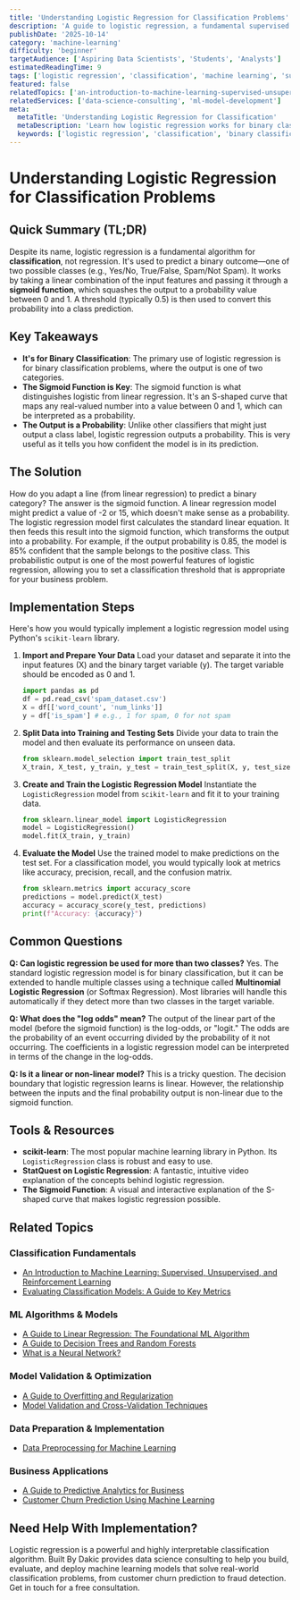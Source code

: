 ```yaml
---
title: 'Understanding Logistic Regression for Classification Problems'
description: 'A guide to logistic regression, a fundamental supervised learning algorithm used for binary classification tasks like spam detection or medical diagnosis.'
publishDate: '2025-10-14'
category: 'machine-learning'
difficulty: 'beginner'
targetAudience: ['Aspiring Data Scientists', 'Students', 'Analysts']
estimatedReadingTime: 9
tags: ['logistic regression', 'classification', 'machine learning', 'supervised learning']
featured: false
relatedTopics: ['an-introduction-to-machine-learning-supervised-unsupervised-and-reinforcement-learning', 'a-guide-to-linear-regression', 'evaluating-classification-models', 'a-guide-to-decision-trees-and-random-forests', 'what-is-a-neural-network', 'a-guide-to-overfitting-and-regularization', 'model-validation-and-cross-validation-techniques', 'data-preprocessing-for-machine-learning', 'a-guide-to-predictive-analytics-for-business', 'customer-churn-prediction-using-machine-learning']
relatedServices: ['data-science-consulting', 'ml-model-development']
meta:
  metaTitle: 'Understanding Logistic Regression for Classification'
  metaDescription: 'Learn how logistic regression works for binary classification. This guide explains the sigmoid function and how to interpret model outputs for classification tasks.'
  keywords: ['logistic regression', 'classification', 'binary classification', 'machine learning']
---
```


# Understanding Logistic Regression for Classification Problems

## Quick Summary (TL;DR)

Despite its name, logistic regression is a fundamental algorithm for **classification**, not regression. It's used to predict a binary outcome—one of two possible classes (e.g., Yes/No, True/False, Spam/Not Spam). It works by taking a linear combination of the input features and passing it through a **sigmoid function**, which squashes the output to a probability value between 0 and 1. A threshold (typically 0.5) is then used to convert this probability into a class prediction.

## Key Takeaways

- **It's for Binary Classification**: The primary use of logistic regression is for binary classification problems, where the output is one of two categories.
- **The Sigmoid Function is Key**: The sigmoid function is what distinguishes logistic from linear regression. It's an S-shaped curve that maps any real-valued number into a value between 0 and 1, which can be interpreted as a probability.
- **The Output is a Probability**: Unlike other classifiers that might just output a class label, logistic regression outputs a probability. This is very useful as it tells you how confident the model is in its prediction.

## The Solution

How do you adapt a line (from linear regression) to predict a binary category? The answer is the sigmoid function. A linear regression model might predict a value of -2 or 15, which doesn't make sense as a probability. The logistic regression model first calculates the standard linear equation. It then feeds this result into the sigmoid function, which transforms the output into a probability. For example, if the output probability is 0.85, the model is 85% confident that the sample belongs to the positive class. This probabilistic output is one of the most powerful features of logistic regression, allowing you to set a classification threshold that is appropriate for your business problem.

## Implementation Steps

Here's how you would typically implement a logistic regression model using Python's `scikit-learn` library.

1.  **Import and Prepare Your Data**
    Load your dataset and separate it into the input features (X) and the binary target variable (y). The target variable should be encoded as 0 and 1.

    ```python
    import pandas as pd
    df = pd.read_csv('spam_dataset.csv')
    X = df[['word_count', 'num_links']]
    y = df['is_spam'] # e.g., 1 for spam, 0 for not spam
    ```

2.  **Split Data into Training and Testing Sets**
    Divide your data to train the model and then evaluate its performance on unseen data.

    ```python
    from sklearn.model_selection import train_test_split
    X_train, X_test, y_train, y_test = train_test_split(X, y, test_size=0.2, random_state=42)
    ```

3.  **Create and Train the Logistic Regression Model**
    Instantiate the `LogisticRegression` model from `scikit-learn` and fit it to your training data.

    ```python
    from sklearn.linear_model import LogisticRegression
    model = LogisticRegression()
    model.fit(X_train, y_train)
    ```

4.  **Evaluate the Model**
    Use the trained model to make predictions on the test set. For a classification model, you would typically look at metrics like accuracy, precision, recall, and the confusion matrix.

    ```python
    from sklearn.metrics import accuracy_score
    predictions = model.predict(X_test)
    accuracy = accuracy_score(y_test, predictions)
    print(f"Accuracy: {accuracy}")
    ```

## Common Questions

**Q: Can logistic regression be used for more than two classes?**
Yes. The standard logistic regression model is for binary classification, but it can be extended to handle multiple classes using a technique called **Multinomial Logistic Regression** (or Softmax Regression). Most libraries will handle this automatically if they detect more than two classes in the target variable.

**Q: What does the "log odds" mean?**
The output of the linear part of the model (before the sigmoid function) is the log-odds, or "logit." The odds are the probability of an event occurring divided by the probability of it not occurring. The coefficients in a logistic regression model can be interpreted in terms of the change in the log-odds.

**Q: Is it a linear or non-linear model?**
This is a tricky question. The decision boundary that logistic regression learns is linear. However, the relationship between the inputs and the final probability output is non-linear due to the sigmoid function.

## Tools & Resources

- **scikit-learn**: The most popular machine learning library in Python. Its `LogisticRegression` class is robust and easy to use.
- **StatQuest on Logistic Regression**: A fantastic, intuitive video explanation of the concepts behind logistic regression.
- **The Sigmoid Function**: A visual and interactive explanation of the S-shaped curve that makes logistic regression possible.

## Related Topics

### Classification Fundamentals
- [An Introduction to Machine Learning: Supervised, Unsupervised, and Reinforcement Learning](/category/machine-learning/an-introduction-to-machine-learning-supervised-unsupervised-and-reinforcement-learning)
- [Evaluating Classification Models: A Guide to Key Metrics](/category/machine-learning/evaluating-classification-models)

### ML Algorithms & Models
- [A Guide to Linear Regression: The Foundational ML Algorithm](/category/machine-learning/a-guide-to-linear-regression)
- [A Guide to Decision Trees and Random Forests](/category/machine-learning/a-guide-to-decision-trees-and-random-forests)
- [What is a Neural Network?](/category/machine-learning/what-is-a-neural-network)

### Model Validation & Optimization
- [A Guide to Overfitting and Regularization](/category/machine-learning/a-guide-to-overfitting-and-regularization)
- [Model Validation and Cross-Validation Techniques](/category/machine-learning/model-validation-and-cross-validation-techniques)

### Data Preparation & Implementation
- [Data Preprocessing for Machine Learning](/category/machine-learning/data-preprocessing-for-machine-learning)

### Business Applications
- [A Guide to Predictive Analytics for Business](/category/machine-learning/a-guide-to-predictive-analytics-for-business)
- [Customer Churn Prediction Using Machine Learning](/category/machine-learning/customer-churn-prediction-using-machine-learning)

## Need Help With Implementation?

Logistic regression is a powerful and highly interpretable classification algorithm. Built By Dakic provides data science consulting to help you build, evaluate, and deploy machine learning models that solve real-world classification problems, from customer churn prediction to fraud detection. Get in touch for a free consultation.
